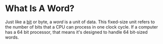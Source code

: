 # What Is A Word?

Just like a [bit](/what-are-bits) or byte, a _word_ is a unit of data. 
This fixed-size unit refers to the number of bits that a CPU can 
process in one clock cycle. If a computer has a 64 bit processor, that 
means it's designed to handle 64 bit-sized words. 
